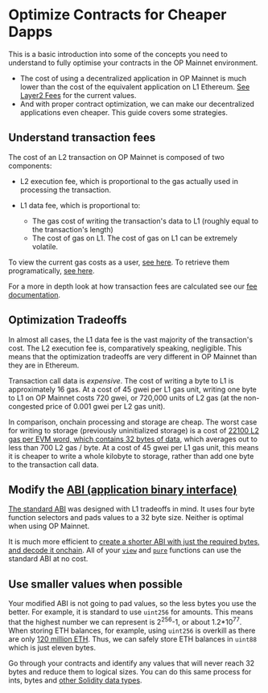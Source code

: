 # Optimize Contracts for Cheaper Dapps

This is a basic introduction into some of the concepts you need to understand to fully optimise your contracts in the OP Mainnet environment.

*   The cost of using a decentralized application in OP Mainnet is much lower than the cost of the equivalent application on L1 Ethereum.
    [See Layer2 Fees](https://l2fees.info/) for the current values.
*   And with proper contract optimization, we can make our decentralized applications even cheaper. This guide covers some strategies.

## Understand transaction fees

The cost of an L2 transaction on OP Mainnet is composed of two components:

*   L2 execution fee, which is proportional to the gas actually used in processing the transaction.

*   L1 data fee, which is proportional to:
    *   The gas cost of writing the transaction's data to L1 (roughly equal to the transaction's length)
    *   The cost of gas on L1.
        The cost of gas on L1 can be extremely volatile.

To view the current gas costs as a user, [see here](https://optimism.io/gas-tracker). To retrieve them programatically, [see here](/tools/javascript/sdk-estimate-gas).

For a more in depth look at how transaction fees are calculated see our [fee documentation](/transaction-fees/overview).

## Optimization Tradeoffs

In almost all cases, the L1 data fee is the vast majority of the transaction's cost.
The L2 execution fee is, comparatively speaking, negligible.
This means that the optimization tradeoffs are very different in OP Mainnet than they are in Ethereum.

Transaction call data is *expensive*.
The cost of writing a byte to L1 is approximately 16 gas.
At a cost of 45 gwei per L1 gas unit, writing one byte to L1 on OP Mainnet costs 720 gwei, or 720,000 units of L2 gas (at the non-congested price of 0.001 gwei per L2 gas unit).

In comparison, onchain processing and storage are cheap.
The worst case for writing to storage (previously uninitialized storage) is a cost of [22100 L2 gas per EVM word, which contains 32 bytes of data](https://www.evm.codes/#55), which averages out to less than 700 L2 gas / byte.
At a cost of 45 gwei per L1 gas unit, this means it is cheaper to write a whole kilobyte to storage, rather than add one byte to the transaction call data.

## Modify the [ABI (application binary interface)](https://docs.soliditylang.org/en/latest/abi-spec.html)

[The standard ABI](https://docs.soliditylang.org/en/latest/abi-spec.html) was designed with L1 tradeoffs in mind.
It uses four byte function selectors and pads values to a 32 byte size.
Neither is optimal when using OP Mainnet.

It is much more efficient to [create a shorter ABI with just the required bytes, and decode it onchain](https://ethereum.org/en/developers/tutorials/short-abi/).
All of your [`view`](https://docs.soliditylang.org/en/latest/contracts.html#view-functions) and [`pure`](https://docs.soliditylang.org/en/latest/contracts.html#pure-functions) functions can use the standard ABI at no cost.

## Use smaller values when possible

Your modified ABI is not going to pad values, so the less bytes you use the better.
For example, it is standard to use `uint256` for amounts.
This means that the highest number we can represent is 2<sup>256</sup>-1, or about 1.2\*10<sup>77</sup>.
When storing ETH balances, for example, using `uint256` is overkill as there are only [120 million ETH](https://ycharts.com/indicators/ethereum_supply). Thus, we can safely store ETH balances in `uint88` which is just eleven bytes.

Go through your contracts and identify any values that will never reach 32 bytes and reduce them to logical sizes. You can do this same process for ints, bytes and [other Solidity data types](https://docs.soliditylang.org/en/develop/types.html#types).
